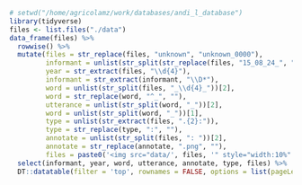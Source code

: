 <style>
.main-container {
  margin-left: 0;
  margin-right: 0;
}
</style>

<img id="expandedImg" style="position: fixed; top: 0; left: 900px; width:50%">

```r
# setwd("/home/agricolamz/work/databases/andi_l_database")
library(tidyverse)
files <- list.files("./data")
data_frame(files) %>%
  rowwise() %>% 
  mutate(files = str_replace(files, "unknown", "unknown_0000"),
         informant = unlist(str_split(str_replace(files, "15_08_24_", ""), "_\\d{4}_"))[1],
         year = str_extract(files, "\\d{4}"),
         informant = str_extract(informant, "\\D*"),
         word = unlist(str_split(files, "_\\d{4}_"))[2],
         word = str_replace(word, "^_", ""),
         utterance = unlist(str_split(word, "_"))[2],
         word = unlist(str_split(word, "_"))[1],
         type = unlist(str_extract(files, ".{2}:")),
         type = str_replace(type, ":", ""),
         annotate = unlist(str_split(files, ": "))[2],
         annotate = str_replace(annotate, ".png", ""),
         files = paste0('<img src="data/', files, '" style="width:10%" onclick="myFunction(this);">')) %>% 
  select(informant, year, word, utterance, annotate, type, files) %>% 
  DT::datatable(filter = 'top', rownames = FALSE, options = list(pageLength = 50, dom = 'tip'), escape = FALSE)
```

<script>
function myFunction(imgs) {
  var expandImg = document.getElementById("expandedImg");
  var imgText = document.getElementById("imgtext");
  expandImg.src = imgs.src;
  imgText.innerHTML = imgs.alt;
  expandImg.parentElement.style.display = "block";
}

   $(document).ready(function() {
     $head = $('#header');
     $head.prepend('<img src=\"logo.jpg\" style=\"float: le;width: 150px;\"/>')
   });
</script>

